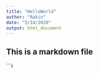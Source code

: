 ```yaml
---
title: "HelloWorld"
author: "Rakin"
date: "5/14/2020"
output: html_document
---
```


## This is a markdown file

```r

